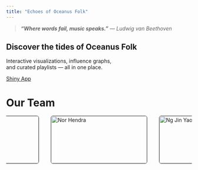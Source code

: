 ```yaml
---
title: "Echoes of Oceanus Folk"
---
```

> ***"Where words fail, music speaks."** — Ludwig van Beethoven* 

::: hero
<h2>Discover the tides of Oceanus Folk</h2>

<p>Interactive visualizations, influence graphs,<br>and curated playlists — all in one place.</p>

<a class="cta"
   href="https://norhendra-isss608.shinyapps.io/echoesofoceanus/"
   target="_blank" rel="noopener"> Shiny App </a>
:::

# Our Team

```{=html}
<!-- Wide, non-wrapping row that scrolls horizontally on phones -->
<div style="
  display:flex;
  flex-direction:row;
  flex-wrap:nowrap;          /* never wrap = always one row            */
  gap:32px;
  justify-content:center;    /* centre on big screens                  */
  overflow-x:auto;           /* allow sideways scroll if screen < 880px */
  padding-bottom:8px;        /* little space below the scrollbar line  */
">

  <!-- Card 1 -->
  <div style="min-width:260px;border:1px solid #333;border-radius:6px;overflow:hidden">
    <img src="images/team/andreong.jpeg" style="width:100%;height:auto" alt="Andre Ong">
    <div style="padding:1rem">
      <h5 style="margin:0 0 .5rem;font-weight:700">Andre Ong</h5>
      <p style="font-size:.9rem;margin:0 0 1rem">Short bio for Andre …</p>
      <a href="https://www.linkedin.com/in/andre-ong-5903b5215/"
         target="_blank" rel="noopener" class="btn-spotify">
        Let’s Connect!
      </a>
    </div>
  </div>

  <!-- Card 2 -->
  <div style="min-width:260px;border:1px solid #333;border-radius:6px;overflow:hidden">
    <img src="images/team/norhendra.jpeg" style="width:100%;height:auto" alt="Nor Hendra">
    <div style="padding:1rem">
      <h5 style="margin:0 0 .5rem;font-weight:700">Nor Hendra</h5>
      <p style="font-size:.9rem;margin:0 0 1rem">Short bio for Nor …</p>
      <a href="https://www.linkedin.com/in/norhendra/"
         target="_blank" rel="noopener" class="btn-spotify">
        Let’s Connect!
      </a>
    </div>
  </div>

  <!-- Card 3 -->
  <div style="min-width:260px;border:1px solid #333;border-radius:6px;overflow:hidden">
    <img src="images/team/ngjinyao.jpeg" style="width:100%;height:auto" alt="Ng Jin Yao">
    <div style="padding:1rem">
      <h5 style="margin:0 0 .5rem;font-weight:700">Ng Jin Yao</h5>
      <p style="font-size:.9rem;margin:0 0 1rem">Short bio for Jin Yao …</p>
      <a href="https://www.linkedin.com/in/ngjinyao/"
         target="_blank" rel="noopener" class="btn-spotify">
        Let’s Connect!
      </a>
    </div>
  </div>

</div>

```




